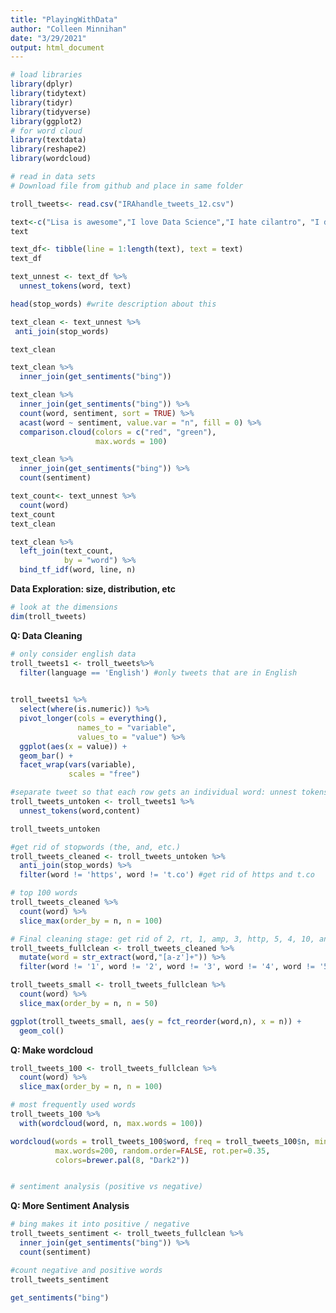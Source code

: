 ```yaml
---
title: "PlayingWithData"
author: "Colleen Minnihan"
date: "3/29/2021"
output: html_document
---
```


```r
# load libraries 
library(dplyr)
library(tidytext)
library(tidyr)
library(tidyverse)
library(ggplot2)
# for word cloud
library(textdata)
library(reshape2)
library(wordcloud)
```

```r
# read in data sets
# Download file from github and place in same folder

troll_tweets<- read.csv("IRAhandle_tweets_12.csv")

```

```r



text<-c("Lisa is awesome","I love Data Science","I hate cilantro", "I dislike vegetables", "I enjoy smiling", "I hate exams", "I love travelling")
text

```
```r
text_df<- tibble(line = 1:length(text), text = text)
text_df
```

```r
text_unnest <- text_df %>% 
  unnest_tokens(word, text)
```


```r
head(stop_words) #write description about this

text_clean <- text_unnest %>% 
 anti_join(stop_words) 

text_clean
```

```r
text_clean %>%
  inner_join(get_sentiments("bing")) 

text_clean %>%
  inner_join(get_sentiments("bing")) %>%
  count(word, sentiment, sort = TRUE) %>%
  acast(word ~ sentiment, value.var = "n", fill = 0) %>%
  comparison.cloud(colors = c("red", "green"),
                   max.words = 100)
```
```r
text_clean %>%
  inner_join(get_sentiments("bing")) %>% 
  count(sentiment)
```
```r

text_count<- text_unnest %>% 
  count(word)
text_count
text_clean

text_clean %>% 
  left_join(text_count, 
            by = "word") %>% 
  bind_tf_idf(word, line, n)
```


**Data Exploration: size, distribution, etc**

```r
# look at the dimensions
dim(troll_tweets)


```

**Q: Data Cleaning**

```r
# only consider english data 
troll_tweets1 <- troll_tweets%>%
  filter(language == 'English') #only tweets that are in English
  

```

```r
troll_tweets1 %>% 
  select(where(is.numeric)) %>% 
  pivot_longer(cols = everything(),
               names_to = "variable", 
               values_to = "value") %>% 
  ggplot(aes(x = value)) +
  geom_bar() +
  facet_wrap(vars(variable), 
             scales = "free")
```


```r
#separate tweet so that each row gets an individual word: unnest tokens
troll_tweets_untoken <- troll_tweets1 %>%
  unnest_tokens(word,content)

troll_tweets_untoken

#get rid of stopwords (the, and, etc.)
troll_tweets_cleaned <- troll_tweets_untoken %>%
  anti_join(stop_words) %>%
  filter(word != 'https', word != 't.co') #get rid of https and t.co

# top 100 words 
troll_tweets_cleaned %>%
  count(word) %>%
  slice_max(order_by = n, n = 100)
```

```r
# Final cleaning stage: get rid of 2, rt, 1, amp, 3, http, 5, 4, 10, and single letter words
troll_tweets_fullclean <- troll_tweets_cleaned %>%
  mutate(word = str_extract(word,"[a-z']+")) %>%
  filter(word != '1', word != '2', word != '3', word != '4', word != '5', word != '10', word != 'rt', word != 'amp', word != 'http', !(word %in% letters))
```

```r
troll_tweets_small <- troll_tweets_fullclean %>%
  count(word) %>%
  slice_max(order_by = n, n = 50)

ggplot(troll_tweets_small, aes(y = fct_reorder(word,n), x = n)) +
  geom_col()
```

**Q: Make wordcloud**
```r
troll_tweets_100 <- troll_tweets_fullclean %>%
  count(word) %>%
  slice_max(order_by = n, n = 100)

# most frequently used words
troll_tweets_100 %>%
  with(wordcloud(word, n, max.words = 100))

wordcloud(words = troll_tweets_100$word, freq = troll_tweets_100$n, min.freq = 1,
          max.words=200, random.order=FALSE, rot.per=0.35, 
          colors=brewer.pal(8, "Dark2"))


# sentiment analysis (positive vs negative)


```

**Q: More Sentiment Analysis**

```r
# bing makes it into positive / negative
troll_tweets_sentiment <- troll_tweets_fullclean %>%
  inner_join(get_sentiments("bing")) %>%
  count(sentiment)

#count negative and positive words
troll_tweets_sentiment

get_sentiments("bing")
```




